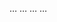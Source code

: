 ... ... ... ...

\begin{flushright}
Ferran Brians\'o \\
Matar\'o, BCN \\
XX XXXXXX 2024
\end{flushright}
